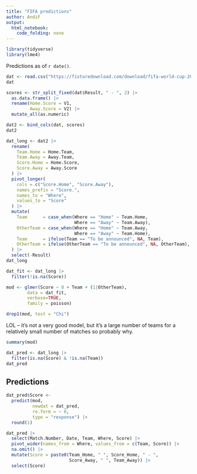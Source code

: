 ```yaml
---
title: "FIFA predictions"
author: AndiF
output: 
  html_notebook: 
    code_folding: none
---
```




```r
library(tidyverse)
library(lme4)
```

Predictions as of `r date()`.

```r
dat <- read.csv("https://fixturedownload.com/download/fifa-world-cup-2022-UTC.csv")
dat
```

```r
scores <- str_split_fixed(dat$Result, " - ", 2) |>
  as.data.frame() |>
  rename(Home.Score = V1,
         Away.Score = V2) |>
  mutate_all(as.numeric)

dat2 <- bind_cols(dat, scores)
dat2
```

```r
dat_long <- dat2 |>
  rename(
    Team.Home = Home.Team,
    Team.Away = Away.Team,
    Score.Home = Home.Score,
    Score.Away = Away.Score
  ) |>
  pivot_longer(
    cols = c("Score.Home", "Score.Away"),
    names_prefix = "Score.",
    names_to = "Where",
    values_to = "Score"
  ) |>
  mutate(
    Team      = case_when(Where == "Home" ~ Team.Home,
                          Where == "Away" ~ Team.Away),
    OtherTeam = case_when(Where == "Home" ~ Team.Away,
                          Where == "Away" ~ Team.Home),
    Team      = ifelse(Team == "To be announced", NA, Team),
    OtherTeam = ifelse(OtherTeam == "To be announced", NA, OtherTeam),
  ) |>
  select(-Result)
dat_long
```

```r
dat_fit <- dat_long |>
  filter(!is.na(Score))
```


```r
mod <- glmer(Score ~ 0 + Team + (1|OtherTeam),
        data = dat_fit,
        verbose=TRUE,
        family = poisson)
```

```r
drop1(mod, test = "Chi")
```

LOL -- it's not a very good model, but it's a large number of teams for a relatively small number of matches so probably why.


```r
summary(mod)
```



```r
dat_pred <- dat_long |>
  filter(is.na(Score) & !is.na(Team))
dat_pred
```

## Predictions

```r
dat_pred$Score <-
  predict(mod,
          newdat = dat_pred,
          re.form = ~ 0,
          type = "response") |>
  round(1)
```


```r
dat_pred |>
  select(Match.Number, Date, Team, Where, Score) |>
  pivot_wider(names_from = Where, values_from = c(Team, Score)) |>
  na.omit() |>
  mutate(Score = paste0(Team_Home, " ", Score_Home, " - ",
                        Score_Away, " ", Team_Away)) |>
  select(Score)
```




